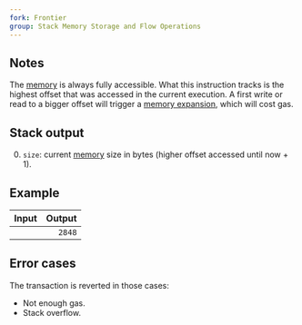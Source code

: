 ```yaml
---
fork: Frontier
group: Stack Memory Storage and Flow Operations
---
```


## Notes

The [memory](/about) is always fully accessible. What this instruction tracks is the highest offset that was accessed in the current execution. A first write or read to a bigger offset will trigger a [memory expansion](/about), which will cost gas.

## Stack output

0. `size`: current [memory](/about) size in bytes (higher offset accessed until now + 1).

## Example

| Input | Output |
|------:|-------:|
| | `2848` |

## Error cases

The transaction is reverted in those cases:
- Not enough gas.
- Stack overflow.
